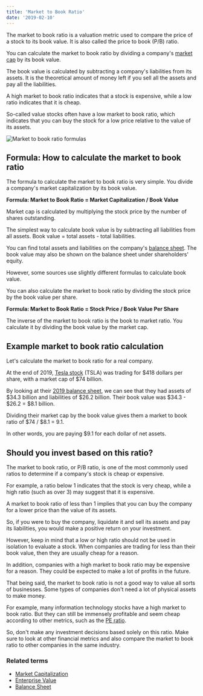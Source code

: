 ```yaml
---
title: 'Market to Book Ratio'
date: '2019-02-10'
---
```


The market to book ratio is a valuation metric used to compare the price of a stock to its book value. It is also called the price to book (P/B) ratio.

You can calculate the market to book ratio by dividing a company's [market cap](https://stockanalysis.com/term/market-capitalization/) by its book value.

The book value is calculated by subtracting a company's liabilities from its assets. It is the theoretical amount of money left if you sell all the assets and pay all the liabilities.

A high market to book ratio indicates that a stock is expensive, while a low ratio indicates that it is cheap.

So-called value stocks often have a low market to book ratio, which indicates that you can buy the stock for a low price relative to the value of its assets.

![Market to book ratio formulas](https://stockanalysis.com/wp-content/uploads/2020/02/market-to-book-ratio.png)

## Formula: How to calculate the market to book ratio

The formula to calculate the market to book ratio is very simple. You divide a company's market capitalization by its book value.

**Formula: Market to Book Ratio = Market Capitalization / Book Value**

Market cap is calculated by multiplying the stock price by the number of shares outstanding.

The simplest way to calculate book value is by subtracting all liabilities from all assets. Book value = total assets - total liabilities.

You can find total assets and liabilities on the company's [balance sheet](https://stockanalysis.com/term/balance-sheet/). The book value may also be shown on the balance sheet under shareholders' equity.

However, some sources use slightly different formulas to calculate book value.

You can also calculate the market to book ratio by dividing the stock price by the book value per share.

**Formula: Market to Book Ratio = Stock Price / Book Value Per Share**

The inverse of the market to book ratio is the book to market ratio. You calculate it by dividing the book value by the market cap.

## Example market to book ratio calculation

Let's calculate the market to book ratio for a real company.

At the end of 2019, [Tesla stock](https://stockanalysis.com/stocks/tsla/) (TSLA) was trading for $418 dollars per share, with a market cap of $74 billion.

By looking at their [2019 balance sheet](https://stockanalysis.com/stocks/tsla/financials/balance-sheet/), we can see that they had assets of $34.3 billion and liabilities of $26.2 billion. Their book value was $34.3 - $26.2 = $8.1 billion.

Dividing their market cap by the book value gives them a market to book ratio of $74 / $8.1 = 9.1.

In other words, you are paying $9.1 for each dollar of net assets.

## Should you invest based on this ratio?

The market to book ratio, or P/B ratio, is one of the most commonly used ratios to determine if a company's stock is cheap or expensive.

For example, a ratio below 1 indicates that the stock is very cheap, while a high ratio (such as over 3) may suggest that it is expensive.

A market to book ratio of less than 1 implies that you can buy the company for a lower price than the value of its assets.

So, if you were to buy the company, liquidate it and sell its assets and pay its liabilities, you would make a positive return on your investment.

However, keep in mind that a low or high ratio should not be used in isolation to evaluate a stock. When companies are trading for less than their book value, then they are usually cheap for a reason.

In addition, companies with a high market to book ratio may be expensive for a reason. They could be expected to make a lot of profits in the future.

That being said, the market to book ratio is not a good way to value all sorts of businesses. Some types of companies don't need a lot of physical assets to make money.

For example, many information technology stocks have a high market to book ratio. But they can still be immensely profitable and seem cheap according to other metrics, such as the [PE ratio](https://stockanalysis.com/term/pe-ratio/).

So, don't make any investment decisions based solely on this ratio. Make sure to look at other financial metrics and also compare the market to book ratio to other companies in the same industry.

### Related terms

-  [Market Capitalization](https://stockanalysis.com/term/market-capitalization/)
-  [Enterprise Value](https://stockanalysis.com/term/enterprise-value/)
-  [Balance Sheet](https://stockanalysis.com/term/balance-sheet/)
